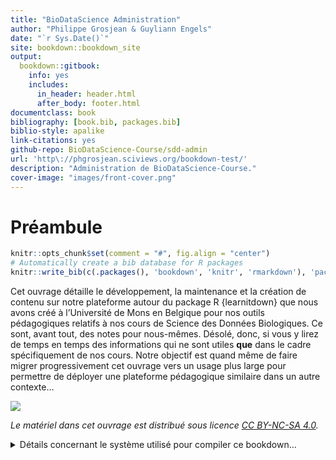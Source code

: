 ```yaml
--- 
title: "BioDataScience Administration"
author: "Philippe Grosjean & Guyliann Engels"
date: "`r Sys.Date()`"
site: bookdown::bookdown_site
output:
  bookdown::gitbook:
    info: yes
    includes:
      in_header: header.html
      after_body: footer.html
documentclass: book
bibliography: [book.bib, packages.bib]
biblio-style: apalike
link-citations: yes
github-repo: BioDataScience-Course/sdd-admin
url: 'http\://phgrosjean.sciviews.org/bookdown-test/'
description: "Administration de BioDataScience-Course."
cover-image: "images/front-cover.png"
---
```


# Préambule {-}

```r
knitr::opts_chunk$set(comment = "#", fig.align = "center")
# Automatically create a bib database for R packages
knitr::write_bib(c(.packages(), 'bookdown', 'knitr', 'rmarkdown'), 'packages.bib')
```

Cet ouvrage détaille le développement, la maintenance et la création de contenu sur notre plateforme autour du package R {learnitdown} que nous avons créé à l'Université de Mons en Belgique pour nos outils pédagogiques relatifs à nos cours de Science des Données Biologiques. Ce sont, avant tout, des notes pour nous-mêmes. Désolé, donc, si vous y lirez de temps en temps des informations qui ne sont utiles **que** dans le cadre spécifiquement de nos cours. Notre objectif est quand même de faire migrer progressivement cet ouvrage vers un usage plus large pour permettre de déployer une plateforme pédagogique similaire dans un autre contexte...


![](images/front-cover.png)

_Le matériel dans cet ouvrage est distribué sous licence [CC BY-NC-SA 4.0](https://creativecommons.org/licenses/by-nc-sa/4.0/deed.fr)._

<details>
<summary>Détails concernant le système utilisé pour compiler ce bookdown...</summary>

##### Information système {-}

```r
sessioninfo::session_info()
```

</details>
